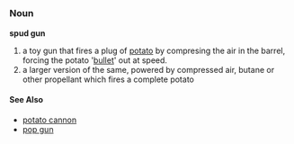 {{wikipedia}}
=={{en}}==
===Noun===
'''spud gun'''
#a toy gun that fires a plug of [[potato]] by compresing the air in the barrel, forcing the potato '[[bullet]]' out at speed.
#a larger version of the same, powered by compressed air, butane or other propellant which fires a complete potato


====See Also====
*[[potato cannon]]
*[[pop gun]]
